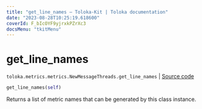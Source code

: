 ```yaml
---
title: "get_line_names — Toloka-Kit | Toloka documentation"
date: "2023-08-28T10:25:19.618600"
coverId: F_bIcOYF9yjrxkPZrXc3
docsMenu: "tkitMenu"
---
```


# get_line_names

`toloka.metrics.metrics.NewMessageThreads.get_line_names` | [Source code](https://github.com/Toloka/toloka-kit/blob/v1.2.1/src/metrics/metrics.py#L424)

```python
get_line_names(self)
```

Returns a list of metric names that can be generated by this class instance.
